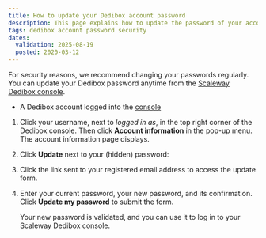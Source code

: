 ```yaml
---
title: How to update your Dedibox account password
description: This page explains how to update the password of your account.
tags: dedibox account password security
dates:
  validation: 2025-08-19
  posted: 2020-03-12
---
```




For security reasons, we recommend changing your passwords regularly. You can update your Dedibox password anytime from the [Scaleway Dedibox console](https://console.online.net/en/login).

<Requirements />

- A Dedibox account logged into the [console](https://console.online.net)

1. Click your username, next to _logged in as_, in the top right corner of the Dedibox console. Then click **Account information** in the pop-up menu. The account information page displays.
2. Click **Update** next to your (hidden) password:
    <Lightbox image={image} alt="" />
3. Click the link sent to your registered email address to access the update form.
4. Enter your current password, your new password, and its confirmation. Click **Update my password** to submit the form.

    Your new password is validated, and you can use it to log in to your Scaleway Dedibox console.
